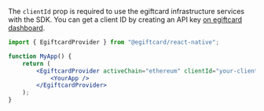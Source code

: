 The `clientId` prop is required to use the egiftcard infrastructure services with the SDK. You can get a client ID by creating an API key [on egiftcard dashboard](https://egiftcard.cc/create-api-key).

```jsx
import { EgiftcardProvider } from "@egiftcard/react-native";

function MyApp() {
	return (
		<EgiftcardProvider activeChain="ethereum" clientId="your-client-id">
			<YourApp />
		</EgiftcardProvider>
	);
}
```
